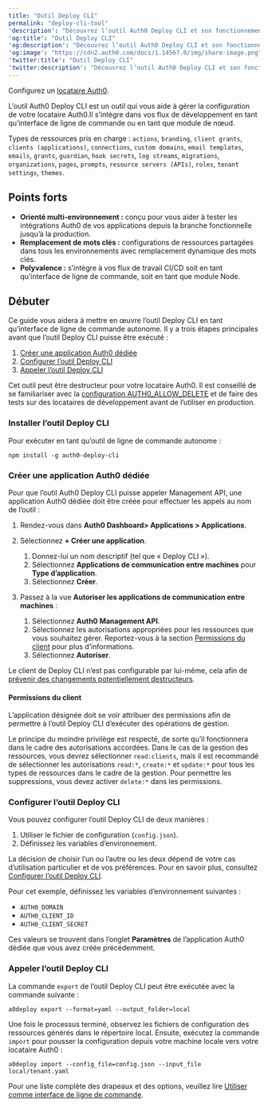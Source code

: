 ```yaml
---
title: "Outil Deploy CLI"
permalink: "deploy-cli-tool"
'description': "Découvrez l’outil Auth0 Deploy CLI et son fonctionnement."
'og:title': "Outil Deploy CLI"
'og:description': "Découvrez l’outil Auth0 Deploy CLI et son fonctionnement."
'og:image': "https://cdn2.auth0.com/docs/1.14567.0/img/share-image.png"
'twitter:title': "Outil Deploy CLI"
'twitter:description': "Découvrez l’outil Auth0 Deploy CLI et son fonctionnement."
---
```


<Card title="Avant de commencer">

Configurez un [locataire Auth0](https://manage.auth0.com/).

</Card>

L’outil Auth0 Deploy CLI est un outil qui vous aide à gérer la configuration de votre locataire Auth0.Il s’intègre dans vos flux de développement en tant qu’interface de ligne de commande ou en tant que module de nœud.

Types de ressources pris en charge : `actions`, `branding`, `client grants`, `clients (applications)`, `connections`, `custom domains`, `email templates`, `emails`, `grants`, `guardian`, `hook secrets`, `log streams`, `migrations`, `organizations`, `pages`, `prompts`, `resource servers (APIs)`, `roles`, `tenant settings`, `themes`.

## Points forts

* **Orienté multi-environnement :** conçu pour vous aider à tester les intégrations Auth0 de vos applications depuis la branche fonctionnelle jusqu’à la production.
* **Remplacement de mots clés :** configurations de ressources partagées dans tous les environnements avec remplacement dynamique des mots clés.
* **Polyvalence :** s’intègre à vos flux de travail CI/CD soit en tant qu’interface de ligne de commande, soit en tant que module Node.

## Débuter

Ce guide vous aidera à mettre en œuvre l’outil Deploy CLI en tant qu’interface de ligne de commande autonome. Il y a trois étapes principales avant que l’outil Deploy CLI puisse être exécuté :

1. [Créer une application Auth0 dédiée](#create-a-dedicated-auth0-application)
2. [Configurer l’outil Deploy CLI](#configure-the-deploy-cli)
3. [Appeler l’outil Deploy CLI](#call-the-deploy-cli)

<Warning>

Cet outil peut être destructeur pour votre locataire Auth0. Il est conseillé de se familiariser avec la  [configuration AUTH0_ALLOW_DELETE](https://auth0.com/docs/deploy-monitor/deploy-cli-tool/configuring-the-deploy-cli#auth0_allow_delete) et de faire des tests sur des locataires de développement avant de l’utiliser en production.

</Warning>

### Installer l’outil Deploy CLI

Pour exécuter en tant qu’outil de ligne de commande autonome :

`npm install -g auth0-deploy-cli`

### Créer une application Auth0 dédiée

Pour que l’outil Auth0 Deploy CLI puisse appeler <Tooltip href="/docs/fr-ca/glossary?term=management-api" tip="Management API
Un produit permettant aux clients d’effectuer des tâches administratives." cta="Voir le glossaire">Management API</Tooltip>, une application Auth0 dédiée doit être créée pour effectuer les appels au nom de l’outil :

1. Rendez-vous dans **Auth0 Dashboard> Applications > Applications**.
2. Sélectionnez **+ Créer une application**.

   1. Donnez-lui un nom descriptif (tel que « Deploy CLI »).
   2. Sélectionnez **Applications de communication entre machines** pour  **Type d’application**.
   3. Sélectionnez **Créer**.
3. Passez à la vue **Autoriser les applications de communication entre machines** :

   1. Sélectionnez **Auth0 Management API**.
   2. Sélectionnez les autorisations appropriées pour les ressources que vous souhaitez gérer. Reportez-vous à la section [Permissions du client](#client-scopes) pour plus d’informations.
   3. Sélectionnez **Autoriser**.

<Callout icon="file-lines" color="#0EA5E9" iconType="regular">

Le client de Deploy CLI n’est pas configurable par lui-même, cela afin de [prévenir des changements potentiellement destructeurs](https://auth0.com/docs/deploy-monitor/deploy-cli-tool/resource-specific-documentation#client-grants).

</Callout>

#### Permissions du client

L’application désignée doit se voir attribuer des permissions afin de permettre à l’outil Deploy CLI d’exécuter des opérations de gestion.

Le principe du moindre privilège est respecté, de sorte qu’il fonctionnera dans le cadre des autorisations accordées. Dans le cas de la gestion des ressources, vous devrez sélectionner `read:clients`, mais il est recommandé de sélectionner les autorisations `read:*`, `create:*` et `update:*` pour tous les types de ressources dans le cadre de la gestion. Pour permettre les suppressions, vous devez activer `delete:*` dans les permissions.

### Configurer l’outil Deploy CLI

Vous pouvez configurer l’outil Deploy CLI de deux manières :

1. Utiliser le fichier de configuration (`config.json`).
2. Définissez les variables d’environnement.

La décision de choisir l’un ou l’autre ou les deux dépend de votre cas d’utilisation particulier et de vos préférences. Pour en savoir plus, consultez [Configurer l’outil Deploy CLI](/docs/fr-ca/deploy-monitor/deploy-cli-tool/configure-the-deploy-cli).

Pour cet exemple, définissez les variables d’environnement suivantes :

* `AUTH0_DOMAIN`
* `AUTH0_CLIENT_ID`
* `AUTH0_CLIENT_SECRET`

Ces valeurs se trouvent dans l’onglet **Paramètres** de l’application Auth0 dédiée que vous avez créée précédemment.

### Appeler l’outil Deploy CLI

La commande `export` de l’outil Deploy CLI peut être exécutée avec la commande suivante :

`a0deploy export --format=yaml --output_folder=local`

Une fois le processus terminé, observez les fichiers de configuration des ressources générés dans le répertoire local. Ensuite, exécutez la commande `import` pour pousser la configuration depuis votre machine locale vers votre locataire Auth0 :

`a0deploy import --config_file=config.json --input_file local/tenant.yaml`

Pour une liste complète des drapeaux et des options, veuillez lire [Utiliser comme interface de ligne de commande](/docs/fr-ca/deploy-monitor/deploy-cli-tool/use-as-a-cli).
